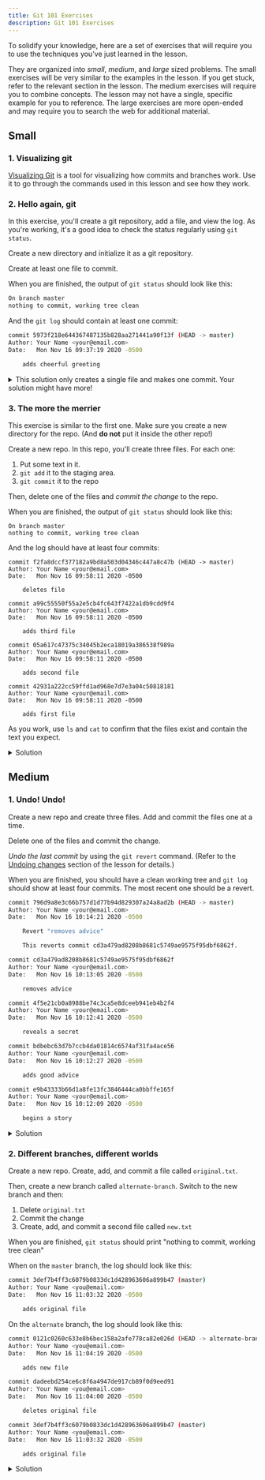 ```yaml
---
title: Git 101 Exercises
description: Git 101 Exercises
---
```


To solidify your knowledge, here are a set of exercises that will require you to use the techniques you've just learned in the lesson.

They are organized into _small_, _medium_, and _large_ sized problems. The small exercises will be very similar to the examples in the lesson. If you get stuck, refer to the relevant section in the lesson. The medium exercises will require you to combine concepts. The lesson may not have a single, specific example for you to reference. The large exercises are more open-ended and may require you to search the web for additional material.

## Small

### 1. Visualizing git

[Visualizing Git](http://git-school.github.io/visualizing-git/) is a tool for visualizing how commits and branches work. Use it to go through the commands used in this lesson and see how they work.

### 2. Hello again, git

In this exercise, you'll create a git repository, add a file, and view the log.
As you're working, it's a good idea to check the status regularly using `git status`.

Create a new directory and initialize it as a git repository.

Create at least one file to commit.

When you are finished, the output of `git status` should look like this:

```sh
On branch master
nothing to commit, working tree clean
```

And the `git log` should contain at least one commit:

```sh
commit 5973f218e644367487135b828aa271441a90f13f (HEAD -> master)
Author: Your Name <your@email.com>
Date:   Mon Nov 16 09:37:19 2020 -0500

    adds cheerful greeting
```
<details>
    <summary>
        This solution only creates a single file and makes one commit. Your solution might have more!
    </summary>

    ```sh
    # Create a new directory and cd into it
    mkdir hello-again
    cd hello-again

    # Create the repo
    git init

    # Check the status
    git status

    # Create a new file and put some text in it
    touch hello.txt
    echo 'Hi there!' > hello.txt

    # Check the status again...
    git status

    # Add and commit the file
    git add hello.txt
    git commit -m 'adds cheerful greeting'

    # Check the status and the log
    git status
    git log
    ```
</details>

### 3. The more the merrier

This exercise is similar to the first one. Make sure you create a new directory for the repo. (And **do not** put it inside the other repo!)

Create a new repo. In this repo, you'll create three files. For each one:

1. Put some text in it.
2. `git add` it to the staging area.
3. `git commit` it to the repo

Then, delete one of the files and _commit the change_ to the repo.

When you are finished, the output of `git status` should look like this:

```
On branch master
nothing to commit, working tree clean
```

And the log should have at least four commits:

```
commit f2fa8dccf377182a9bd8a503d04346c447a8c47b (HEAD -> master)
Author: Your Name <your@email.com>
Date:   Mon Nov 16 09:58:11 2020 -0500

    deletes file

commit a99c55550f55a2e5cb4fc643f7422a1db9cdd9f4
Author: Your Name <your@email.com>
Date:   Mon Nov 16 09:58:11 2020 -0500

    adds third file

commit 05a617c47375c34045b2eca18019a386538f989a
Author: Your Name <your@email.com>
Date:   Mon Nov 16 09:58:11 2020 -0500

    adds second file

commit 42931a222cc59ffd1ad968e7d7e3a04c50818181
Author: Your Name <your@email.com>
Date:   Mon Nov 16 09:58:11 2020 -0500

    adds first file
```

As you work, use `ls` and `cat` to confirm that the files exist and contain the text you expect.

<details>
    <summary>Solution</summary>

    ```sh
    # Create a new directory and cd into it
    mkdir the-more-the-merrier
    cd the-more-the-merrier

    # Create the repo
    git init

    # Check the status
    git status

    # Create a new file with some text
    # (echo will create the file if it doesn't exist)
    echo 'testing testing...' > first.txt

    # Check the status
    git status

    # Add the file
    git add first.txt

    # Commit the file
    git commit -m 'adds first file'

    # Add another file
    echo 'another file' > second.txt
    git add second.txt

    # Check the status
    git status

    # Commit the file
    git commit -m 'adds second file'

    # Create, add, and commit a third file
    echo 'one more file!' > third.txt
    git add third.txt
    git commit -m 'adds third file'

    # Delete a file
    rm second.txt

    # Check the status
    git status

    # Add the change
    git add second.txt

    # Commit the change
    git commit -m 'deletes file'

    # Check the status and the log
    git status
    git log
    ```
</details>

## Medium

### 1. Undo! Undo!

Create a new repo and create three files. Add and commit the files one at a time.

Delete one of the files and commit the change.

_Undo the last commit_ by using the `git revert` command. (Refer to the [Undoing changes](/docs/lessons/dev-fundamentals/git-101/#undoing-changes) section of the lesson for details.)

When you are finished, you should have a clean working tree and `git log` should show at least four commits. The most recent one should be a revert.

```sh
commit 796d9a8e3c66b757d1d77b94d829307a24a8ad2b (HEAD -> master)
Author: Your Name <your@email.com>
Date:   Mon Nov 16 10:14:21 2020 -0500

    Revert "removes advice"

    This reverts commit cd3a479ad8208b8681c5749ae9575f95dbf6862f.

commit cd3a479ad8208b8681c5749ae9575f95dbf6862f
Author: Your Name <your@email.com>
Date:   Mon Nov 16 10:13:05 2020 -0500

    removes advice

commit 4f5e21cb0a8988be74c3ca5e8dceeb941eb4b2f4
Author: Your Name <your@email.com>
Date:   Mon Nov 16 10:12:41 2020 -0500

    reveals a secret

commit bdbebc63d7b7ccb4da01814c6574af31fa4ace56
Author: Your Name <your@email.com>
Date:   Mon Nov 16 10:12:27 2020 -0500

    adds good advice

commit e9b43333b66d1a8fe13fc3846444ca0bbffe165f
Author: Your Name <your@email.com>
Date:   Mon Nov 16 10:12:09 2020 -0500

    begins a story
```

<details>
    <summary>Solution</summary>

    ```sh
    # Create the directory and initialize the repo
    mkdir undo-undo
    cd undo-undo/
    git init

    # Create, add, and commit three files
    echo 'once upon a time' > one.txt
    git add one.txt
    git commit -m 'begins a story'

    echo 'two heads are better than one' > two.txt
    git add two.txt
    git commit -m 'adds good advice'

    echo 'three is a magic number' > three.txt
    git add three.txt
    git commit -m 'reveals a secret'

    # Check the status and the log
    git status
    git log

    # Delete a file...
    rm two.txt
    # And commit the change
    git add two.txt
    git commit -m 'removes advice'

    # Undo the last commit
    git revert HEAD --no-edit

    # Check the status and the log
    git status
    git log

    ```
</details>

### 2. Different branches, different worlds

Create a new repo. Create, add, and commit a file called `original.txt`.

Then, create a new branch called `alternate-branch`. Switch to the new branch and then:

1. Delete `original.txt`
2. Commit the change
3. Create, add, and commit a second file called `new.txt`

When you are finished, `git status` should print "nothing to commit, working tree clean"

When on the `master` branch, the log should look like this:

```sh
commit 3def7b4ff3c6079b0833dc1d428963606a899b47 (master)
Author: Your Name <you@email.com>
Date:   Mon Nov 16 11:03:32 2020 -0500

    adds original file
```

On the `alternate` branch, the log should look like this:

```sh
commit 0121c0260c633e8b6bec158a2afe778ca82e026d (HEAD -> alternate-branch)
Author: Your Name <you@email.com>
Date:   Mon Nov 16 11:04:19 2020 -0500

    adds new file

commit dadeebd254ce6c8f6a4947de917cb89f0d9eed91
Author: Your Name <you@email.com>
Date:   Mon Nov 16 11:04:00 2020 -0500

    deletes original file

commit 3def7b4ff3c6079b0833dc1d428963606a899b47 (master)
Author: Your Name <you@email.com>
Date:   Mon Nov 16 11:03:32 2020 -0500

    adds original file

```

<details>
    <summary>Solution</summary>

    ```sh
    # Create repo
    mkdir different-worlds
    cd different-worlds
    git init

    # Check the status
    git status

    # Create, add, and commit original.txt
    echo 'this is the first file' > original.txt
    git add original.txt
    git commit -m 'adds original file'

    # Create a new branch
    git branch alternate-branch

    # Switch to new branch
    git checkout alternate-branch

    # Delete original.txt and commit the change
    rm original.txt
    git add original.txt
    git commit -m 'deletes original file'

    # Create, add, and commit new.txt
    echo 'a brand new file' > new.txt
    git add new.txt
    git commit -m 'adds new file'

    # Check which branch you are on
    git branch

    # Check the status and the log
    git status
    git log

    # Switch back to master branch
    git checkout master

    # Check the branch, status, and log
    git branch
    git status
    git log
    ```
</details>
